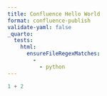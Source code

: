 ```yaml
---
title: Confluence Hello World
format: confluence-publish
validate-yaml: false
_quarto:
  tests:
    html:
      ensureFileRegexMatches:
        -
          - python
---
```


```python
1 + 2
```
